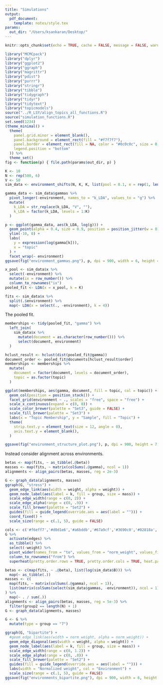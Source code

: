 ```yaml
---
title: "Simulations"
output:
  pdf_document:
    template: notes/style.tex
params:
  out_dir: "/Users/ksankaran/Desktop/"
---
```


```r
knitr::opts_chunk$set(echo = TRUE, cache = FALSE, message = FALSE, warning = FALSE, fig.width = 5, fig.height = 2)
```

```r
library("MCMCpack")
library("dplyr")
library("ggplot2")
library("ggraph")
library("magrittr")
library("pdist")
library("purrr")
library("stringr")
library("tibble")
library("tidygraph")
library("tidyr")
library("tidytext")
library("topicmodels")
source("../R_LSY/align_topics_all_functions.R")
source("simulation_functions.R")
set.seed(1234)
(theme_minimal() + 
  theme(
    panel.grid.minor = element_blank(),
    panel.background = element_rect(fill = "#f7f7f7"),
    panel.border = element_rect(fill = NA, color = "#0c0c0c", size = 0.6),
    legend.position = "bottom"
  )) %>%
  theme_set()
fig <- function(p) { file.path(params$out_dir, p) }
```


```r
K <- 10
N <- rep(500, 6)
V <- 50
sim_data <- environment_shifts(N, K, K, list(pool = 0.1, e = rep(1, length(N)), beta = .3))

gamma_data <- sim_data$gammas %>%
  pivot_longer(-environment, names_to = "k_LDA", values_to = "g") %>%
  mutate(
    k_LDA = str_replace(k_LDA, "V", ""),
    k_LDA = factor(k_LDA, levels = 1:K)
  ) 

p <- ggplot(gamma_data, aes(k_LDA, log(g))) +
  geom_point(alpha = 0.4, size = 0.9, position = position_jitter(w = 0.1)) +
  ylim(-10, 0) +
  labs(
    y = expression(log(gamma[k])),
    x = "topic"
  ) +
  facet_wrap(~ environment)
ggsave(fig("environment_gammas.png"), p, dpi = 900, width = 6, height = 3)
```

```r
x_pool <- sim_data$x %>%
  select(-environment) %>%
  mutate(ix = row_number()) %>%
  column_to_rownames("ix")
pooled_fit <- LDA(x = x_pool, k = K)
```

```r
fits <- sim_data$x %>%
  split(.$environment) %>%
  map(~ LDA(x = select(., -environment), k = 4))
```

The pooled fit.

```r
memberships <- tidy(pooled_fit, "gamma") %>%
  left_join(
    sim_data$x %>%
      mutate(document = as.character(row_number())) %>%
      select(document, environment)
  )

hclust_result <- hclust(dist(pooled_fit@gamma))
document_order <- pooled_fit@documents[hclust_result$order]
memberships <- memberships %>%
  mutate(
    document = factor(document, levels = document_order),
    topic = as.factor(topic)
  )
```

```r
ggplot(memberships, aes(gamma, document, fill = topic, col = topic)) +
  geom_col(position = position_stack()) +
  facet_grid(environment ~ ., scales = "free", space = "free") +
  scale_x_continuous(expand = c(0, 0)) +
  scale_color_brewer(palette = "Set3", guide = FALSE) +
  scale_fill_brewer(palette = "Set3") +
  labs(x = "Topic Membership", y = "Sample", fill = "Topic") +
  theme(
    strip.text.y = element_text(size = 12, angle = 0),
    axis.text.y = element_blank(),
  )

ggsave(fig("environment_structure_plot.png"), p, dpi = 900, height = 7, width = 6)
```

Instead consider alignment across environments.

```r
betas <- map(fits, ~ as_tibble(.@beta))
masses <- map(fits, ~ matrix(colSums(.@gamma), ncol = 1))
alignments <- align_pairs(betas, masses, reg = 2e-3)
```


```r
G <- graph_data(alignments, masses)
ggraph(G, "stress") +
  geom_edge_link(aes(width = weight, alpha = weight)) +
  geom_node_label(aes(label = k, fill = group, size = mass)) +
  scale_edge_width(range = c(0, 2)) +
  scale_edge_alpha(range = c(0, .9)) +
  scale_fill_brewer(palette = "Set2") +
  guides(fill = guide_legend(override.aes = aes(label = ""))) +
  coord_fixed() +
  scale_size(range = c(.1, 5), guide = FALSE)
```

```r
cols <- c('#f6eff7','#d0d1e6','#a6bddb','#67a9cf','#3690c0','#02818a','#016450')
G %>%
  activate(edges) %>%
  as_tibble() %>% 
  select(-weight) %>%
  pivot_wider(names_from = "to", values_from = "norm_weight", values_fill = 0) %>%
  column_to_rownames("from") %>%
  superheat(pretty.order.rows = TRUE, pretty.order.cols = TRUE, heat.pal = cols)
```

```r
betas <- c(map(fits, ~ .@beta), list(log(sim_data$B))) %>%
  map(~ as_tibble(.))
masses <- c(
  map(fits, ~ matrix(colSums(.@gamma), ncol = 1)),
  list(matrix(colSums(select(sim_data$gammas, -environment)), ncol = 1))
) %>%
  map(~ . / sum(.))
alignments <- align_pairs(betas, masses, reg = 5e-3) %>%
  filter(group2 == length(N) + 1)
G <- graph_data(alignments, masses)
```

```r
G <- G %>%
  mutate(type = group == "7")

ggraph(G, "bipartite") +
  #geom_edge_link(aes(width = norm_weight, alpha = norm_weight)) +
  geom_edge_diagonal(aes(width = weight, alpha = weight)) +
  geom_node_label(aes(label = k, fill = group, size = mass)) +
  scale_edge_width(range = c(0, 1.2)) +
  scale_edge_alpha(range = c(0, .8)) +
  scale_fill_brewer(palette = "Set2") +
  guides(fill = guide_legend(override.aes = aes(label = ""))) +
  labs(width = "Normalized weight", col = "Environment") +
  scale_size(range = c(.1, 5), guide = FALSE)
ggsave(fig("environments_bipartite.png"), dpi = 900, width = 6, height = 3)
```


